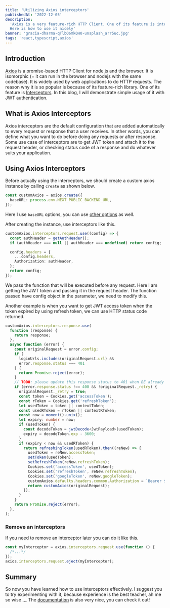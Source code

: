 ```yaml
---
title: 'Utilizing Axios interceptors'
publishedAt: '2022-12-05'
description:
  'Axios is a very feature-rich HTTP Client. One of its feature is interceptors.
  Here is how to use it nicely'
banner: 'gracia-dharma-qTlbO6mkQH0-unsplash_arr5uc.jpg'
tags: 'react,typescript,axios'
---
```


## Introduction

[Axios](https://axios-http.com/docs/intro) is a promise-based HTTP Client for
node.js and the browser. It is isomorphic (= it can run in the browser and
nodejs with the same codebase). It is widely used by web applications to do HTTP
requests. The reason why it is so popular is because of its feature-rich
library. One of its feature is
[Interceptors](https://axios-http.com/docs/interceptors). In this blog, I will
demonstrate simple usage of it with JWT authentication.

## What is Axios Interceptors

Axios interceptors are the default configuration that are added automatically to
every request or response that a user receives. In other words, you can define
what you want to do before doing any requests or after response. Some use case
of interceptors are to get JWT token and attach it to the request header, or
checking status code of a response and do whatever suits your application.

## Using Axios Interceptors

Before actually using the interceptors, we should create a custom axios instance
by calling `create` as shown below.

```ts
const customAxios = axios.create({
  baseURL: process.env.NEXT_PUBLIC_BACKEND_URL,
});
```

Here I use `baseURL` options, you can use
[other options](https://axios-http.com/docs/config_defaults) as well.

After creating the instance, use interceptors like this.

```ts
customAxios.interceptors.request.use((config) => {
  const authHeader = getAuthHeader();
  if (authHeader === null || authHeader === undefined) return config;

  config.headers = {
    ...config.headers,
    Authorization: authHeader,
  };
  return config;
});
```

We pass the function that will be executed before any request. Here I am getting
the JWT token and passing it in the request header. The function passed have
config object in the parameter, we need to modify this.

Another example is when you want to get JWT access token when the token expired
by using refresh token, we can use HTTP status code returned.

```ts
customAxios.interceptors.response.use(
  function (response) {
    return response;
  },
  async function (error) {
    const originalRequest = error.config;
    if (
      loginUrls.includes(originalRequest.url) &&
      error.response.status === 401
    ) {
      return Promise.reject(error);
    }
    // TODO: please update this response status to 401 when BE already give correct response status on token expired
    if (error.response.status !== 400 && !originalRequest._retry) {
      originalRequest._retry = true;
      const token = Cookies.get('accessToken');
      const rToken = Cookies.get('refreshToken');
      let usedToken = token || contextToken;
      const usedRToken = rToken || contextRToken;
      const now = moment().unix();
      let expiry: number = now;
      if (usedToken) {
        const decodeToken = jwtDecode<JwtPayload>(usedToken);
        expiry = decodeToken.exp - 3600;
      }
      if (expiry < now && usedRToken) {
        return refreshingToken(usedRToken).then((reNew) => {
          usedToken = reNew.accessToken;
          setToken(usedToken);
          setRefreshToken(reNew.refreshToken);
          Cookies.set('accessToken', usedToken);
          Cookies.set('refreshToken', reNew.refreshToken);
          Cookies.set('googleToken', reNew.googleToken);
          customAxios.defaults.headers.common.Authorization = `Bearer ${usedToken}`;
          return customAxios(originalRequest);
        });
      }
    }
    return Promise.reject(error);
  },
);
```

### Remove an interceptors

If you need to remove an interceptor later you can do it like this.

```ts
const myInterceptor = axios.interceptors.request.use(function () {
  /*...*/
});
axios.interceptors.request.eject(myInterceptor);
```

## Summary

So now you have learned how to use interceptors effectively. I suggest you to
try experimenting with it, because experience is the best teacher, ah me so wise
.\_. The [documentation](https://axios-http.com/docs/intro) is also very nice,
you can check it out!
